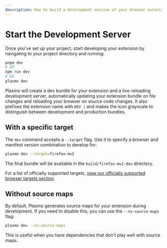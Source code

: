 ```yaml
---
description: How to build a development version of your browser extension.
---
```


# Start the Development Server

Once you've set up your project, start developing your extension by navigating to your project directory and running:

```sh
pnpm dev
# OR
npm run dev
# OR
plasmo dev
```

Plasmo will create a dev bundle for your extension and a live-reloading development server, automatically updating your extension bundle on file changes and reloading your browser on source code changes. It also prefixes the extension name with `DEV |` and makes the icon grayscale to distinguish between development and production bundles.

## With a specific target

The `dev` command accepts a `--target` flag. Use it to specify a browser and manifest version combination to develop for:

```sh
plasmo dev --target=firefox-mv2
```

The final bundle will be available in the `build/firefox-mv2-dev` directory.

For a list of officially supported targets, [view our officially supported browser targets section](./faq#what-are-the-officially-supported-browser-targets).

## Without source maps

By default, Plasmo generates source maps for your extension during development. If you need to disable this, you can use the `--no-source-maps` flag:

```sh
plasmo dev --no-source-maps
```

This is useful when you have dependencies that don't play well with source maps.
